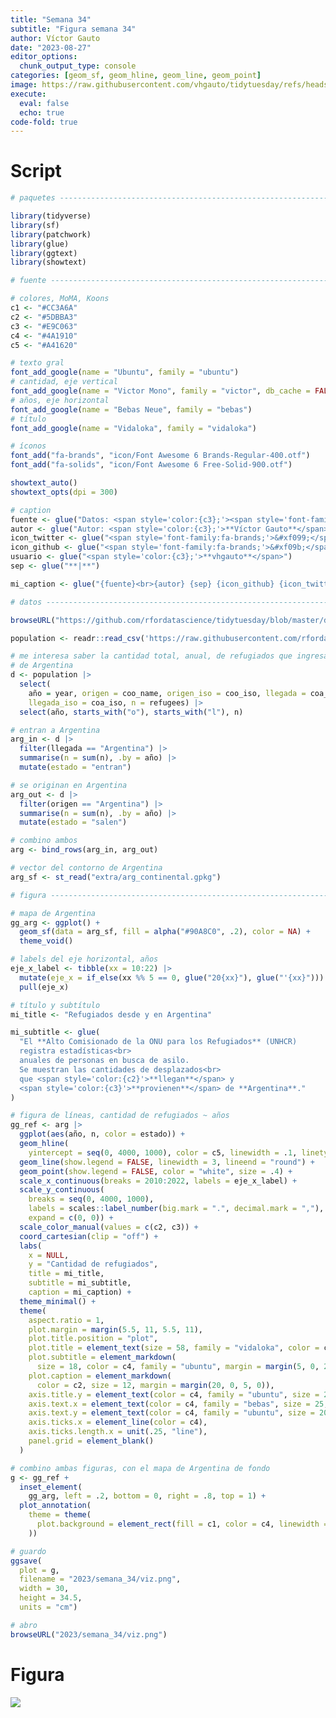 ```yaml
---
title: "Semana 34"
subtitle: "Figura semana 34"
author: Víctor Gauto
date: "2023-08-27"
editor_options:
  chunk_output_type: console
categories: [geom_sf, geom_hline, geom_line, geom_point]
image: https://raw.githubusercontent.com/vhgauto/tidytuesday/refs/heads/main/2023/semana_34/viz.png
execute:
  eval: false
  echo: true
code-fold: true
---
```



# Script

```r

# paquetes ----------------------------------------------------------------

library(tidyverse)
library(sf)
library(patchwork)
library(glue)
library(ggtext)
library(showtext)

# fuente ------------------------------------------------------------------

# colores, MoMA, Koons
c1 <- "#CC3A6A"
c2 <- "#5DBBA3"
c3 <- "#E9C063"
c4 <- "#4A1910"
c5 <- "#A41620"

# texto gral
font_add_google(name = "Ubuntu", family = "ubuntu")
# cantidad, eje vertical
font_add_google(name = "Victor Mono", family = "victor", db_cache = FALSE)
# años, eje horizontal
font_add_google(name = "Bebas Neue", family = "bebas")
# título
font_add_google(name = "Vidaloka", family = "vidaloka")

# íconos
font_add("fa-brands", "icon/Font Awesome 6 Brands-Regular-400.otf")
font_add("fa-solids", "icon/Font Awesome 6 Free-Solid-900.otf")

showtext_auto()
showtext_opts(dpi = 300)

# caption
fuente <- glue("Datos: <span style='color:{c3};'><span style='font-family:mono;'>{{<b>tidytuesdayR</b>}}</span> semana 34. UNHCR, {{refugees}}</span>")
autor <- glue("Autor: <span style='color:{c3};'>**Víctor Gauto**</span>")
icon_twitter <- glue("<span style='font-family:fa-brands;'>&#xf099;</span>")
icon_github <- glue("<span style='font-family:fa-brands;'>&#xf09b;</span>")
usuario <- glue("<span style='color:{c3};'>**vhgauto**</span>")
sep <- glue("**|**")

mi_caption <- glue("{fuente}<br>{autor} {sep} {icon_github} {icon_twitter} {usuario}")

# datos -------------------------------------------------------------------

browseURL("https://github.com/rfordatascience/tidytuesday/blob/master/data/2023/2023-08-22/readme.md")

population <- readr::read_csv('https://raw.githubusercontent.com/rfordatascience/tidytuesday/master/data/2023/2023-08-22/population.csv')

# me interesa saber la cantidad total, anual, de refugiados que ingresan y salen
# de Argentina
d <- population |> 
  select(
    año = year, origen = coo_name, origen_iso = coo_iso, llegada = coa_name,
    llegada_iso = coa_iso, n = refugees) |> 
  select(año, starts_with("o"), starts_with("l"), n)

# entran a Argentina
arg_in <- d |> 
  filter(llegada == "Argentina") |> 
  summarise(n = sum(n), .by = año) |> 
  mutate(estado = "entran")

# se originan en Argentina
arg_out <- d |> 
  filter(origen == "Argentina") |> 
  summarise(n = sum(n), .by = año) |> 
  mutate(estado = "salen")

# combino ambos
arg <- bind_rows(arg_in, arg_out)

# vector del contorno de Argentina
arg_sf <- st_read("extra/arg_continental.gpkg")

# figura ------------------------------------------------------------------

# mapa de Argentina
gg_arg <- ggplot() +
  geom_sf(data = arg_sf, fill = alpha("#90A8C0", .2), color = NA) +
  theme_void()

# labels del eje horizontal, años
eje_x_label <- tibble(xx = 10:22) |> 
  mutate(eje_x = if_else(xx %% 5 == 0, glue("20{xx}"), glue("'{xx}"))) |> 
  pull(eje_x)

# título y subtítulo
mi_title <- "Refugiados desde y en Argentina"

mi_subtitle <- glue(
  "El **Alto Comisionado de la ONU para los Refugiados** (UNHCR)
  registra estadísticas<br>
  anuales de personas en busca de asilo. 
  Se muestran las cantidades de desplazados<br>
  que <span style='color:{c2}'>**llegan**</span> y 
  <span style='color:{c3}'>**provienen**</span> de **Argentina**."
)

# figura de líneas, cantidad de refugiados ~ años
gg_ref <- arg |> 
  ggplot(aes(año, n, color = estado)) +
  geom_hline(
    yintercept = seq(0, 4000, 1000), color = c5, linewidth = .1, linetype = "ff") +
  geom_line(show.legend = FALSE, linewidth = 3, lineend = "round") +
  geom_point(show.legend = FALSE, color = "white", size = .4) +
  scale_x_continuous(breaks = 2010:2022, labels = eje_x_label) +
  scale_y_continuous(
    breaks = seq(0, 4000, 1000),
    labels = scales::label_number(big.mark = ".", decimal.mark = ","),
    expand = c(0, 0)) +
  scale_color_manual(values = c(c2, c3)) +
  coord_cartesian(clip = "off") +
  labs(
    x = NULL,
    y = "Cantidad de refugiados",
    title = mi_title,
    subtitle = mi_subtitle,
    caption = mi_caption) +
  theme_minimal() +
  theme(
    aspect.ratio = 1,
    plot.margin = margin(5.5, 11, 5.5, 11),
    plot.title.position = "plot",
    plot.title = element_text(size = 58, family = "vidaloka", color = c5),
    plot.subtitle = element_markdown(
      size = 18, color = c4, family = "ubuntu", margin = margin(5, 0, 25, 0)),
    plot.caption = element_markdown(
      color = c2, size = 12, margin = margin(20, 0, 5, 0)),
    axis.title.y = element_text(color = c4, family = "ubuntu", size = 20),
    axis.text.x = element_text(color = c4, family = "bebas", size = 25, margin = margin(5, 0, 0, 0)),
    axis.text.y = element_text(color = c4, family = "ubuntu", size = 20),
    axis.ticks.x = element_line(color = c4),
    axis.ticks.length.x = unit(.25, "line"),
    panel.grid = element_blank()
  )

# combino ambas figuras, con el mapa de Argentina de fondo
g <- gg_ref + 
  inset_element(
    gg_arg, left = .2, bottom = 0, right = .8, top = 1) +
  plot_annotation(
    theme = theme(
      plot.background = element_rect(fill = c1, color = c4, linewidth = 3)
    ))

# guardo
ggsave(
  plot = g,
  filename = "2023/semana_34/viz.png",
  width = 30,
  height = 34.5,
  units = "cm")

# abro
browseURL("2023/semana_34/viz.png")
```

# Figura

![](https://raw.githubusercontent.com/vhgauto/tidytuesday/refs/heads/main/2023/semana_34/viz.png)


